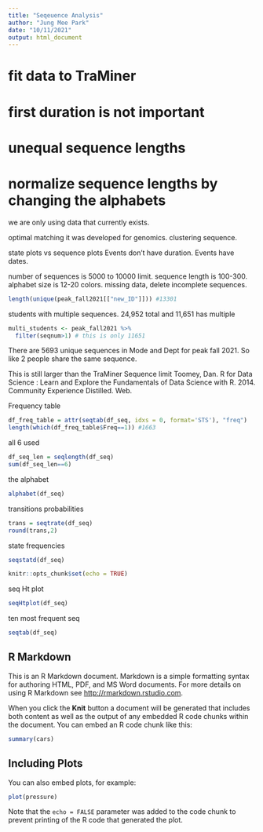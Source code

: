 ```yaml
---
title: "Seqeuence Analysis"
author: "Jung Mee Park"
date: "10/11/2021"
output: html_document
---
```

# fit data to TraMiner
# first duration is not important
# unequal sequence lengths
# normalize sequence lengths by changing the alphabets
we are only using data that currently exists. 

optimal matching it was developed for genomics. 
clustering sequence. 

state plots vs sequence plots
Events don't have duration. Events have dates.

number of sequences is 5000 to 10000 limit. 
sequence length is 100-300. 
alphabet size is 12-20 colors. 
missing data, delete incomplete sequences. 

```r
length(unique(peak_fall2021[["new_ID"]])) #13301
```
students with multiple sequences. 24,952 total and 11,651 has multiple
```r
multi_students <- peak_fall2021 %>% 
  filter(seqnum>1) # this is only 11651
```
There are 5693 unique sequences in Mode and Dept for peak fall 2021. 
So like 2 people share the same sequence.


This is still larger than the TraMiner Sequence limit
Toomey, Dan. R for Data Science : Learn and Explore the Fundamentals of Data Science with R. 2014. Community Experience Distilled. Web.

Frequency table
```r
df_freq_table = attr(seqtab(df_seq, idxs = 0, format='STS'), "freq")
length(which(df_freq_table$Freq==1)) #1663

```
all 6 used 
```r
df_seq_len = seqlength(df_seq)
sum(df_seq_len==6) 
```

the alphabet
```r
alphabet(df_seq)
```

transitions probabilities
```r
trans = seqtrate(df_seq)
round(trans,2)
```

state frequencies
```r
seqstatd(df_seq)
```

```r
knitr::opts_chunk$set(echo = TRUE)
```
 seq Ht plot
```r
seqHtplot(df_seq)
```
ten most frequent seq
```r
seqtab(df_seq)
```

## R Markdown

This is an R Markdown document. Markdown is a simple formatting syntax for authoring HTML, PDF, and MS Word documents. For more details on using R Markdown see <http://rmarkdown.rstudio.com>.

When you click the **Knit** button a document will be generated that includes both content as well as the output of any embedded R code chunks within the document. You can embed an R code chunk like this:

```r
summary(cars)
```

## Including Plots

You can also embed plots, for example:

```r
plot(pressure)
```

Note that the `echo = FALSE` parameter was added to the code chunk to prevent printing of the R code that generated the plot.
